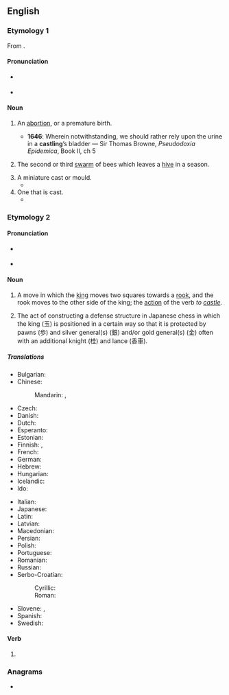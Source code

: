 {{also|Castling}}
==English==

===Etymology 1===
From {{suffix|en|cast|ling}}.

====Pronunciation====
* {{a|UK}} {{IPA|en|/ˈkɑːstlɪŋ/}}
* {{a|US}} {{IPA|en|/ˈkæstlɪŋ/}}

====Noun====
{{en-noun}}

# {{lb|en|obsolete}} An [[abortion]], or a premature birth.
#* '''1646''': Wherein notwithstanding, we should rather rely upon the urine in a '''castling'''’s bladder — Sir Thomas Browne, ''Pseudodoxia Epidemica'', Book II, ch 5
# {{lb|en|obsolete}} The second or third [[swarm]] of bees which leaves a [[hive]] in a season.
# A miniature cast or mould.
#* {{quote-text|en|year=2009|author=Danielle Devon|title=Divinity in Chains - Page 6|passage=From the Celeste's own image was the first '''castling''' molded. A soft, delicate creature of flesh and blood she would call Woman. So that Her '''castlings''' may never feel the loneliness she Herself did suffer, she bestowed woman with a mate [...]}}
# One that is cast.
#* {{quote-text|en|year=1678|author=Claude Saumaise|title=Funus linguae hellenisticae|passage=[...] shift for themselves, and seek out new habitations; such '''castlings''' might in their waudring throughout the South Sea (most of the Oriental Islands being formerly inhabited by by their Off-spring) fall with the coast of Term Primitive Language.}}

===Etymology 2===
{{wikipedia}}
{{wikipedia|Castle (shogi)}}
{{suffix|en|castle|ing}}

====Pronunciation====
* {{a|UK}} {{IPA|en|/ˈkɑːsəlɪŋ/}}
* {{a|US}} {{IPA|en|/ˈkæsəlɪŋ/}}

====Noun====
{{en-noun|-|s}}

# {{lb|en|chess}} A move in which the [[king]] moves two squares towards a [[rook]], and the rook moves to the other side of the king; the [[action]] of the verb ''to [[castle]]''.
# {{lb|en|shogi}} The act of constructing a defense structure in Japanese chess in which the king (玉) is positioned in a certain way so that it is protected by pawns (歩) and silver general(s) (銀) and/or gold general(s) (金) often with an additional knight (桂) and lance (香車).

=====Translations=====
{{trans-top|move in chess}}
* Bulgarian: {{t|bg|рокада|f}}
* Chinese:
*: Mandarin: {{t|cmn|王車易位|sc=Hani}}, {{t|cmn|王车易位|tr=wáng-jū yìwèi|sc=Hani}}
* Czech: {{t|cs|rošáda|f}}
* Danish: {{t|da|rokade|c}}
* Dutch: {{t+|nl|rokade|f}}
* Esperanto: {{t|eo|aroko}}
* Estonian: {{t|et|vangerdus}}
* Finnish: {{t+|fi|linnoitus}}, {{t+|fi|tornitus}}
* French: {{t+|fr|roque|m}}
* German: {{t+|de|Rochade|f}}
* Hebrew: {{t+|he|הצרחה|f}}
* Hungarian: {{t|hu|sáncolás}}
* Icelandic: {{t|is|hrókering|f}}
* Ido: {{t+|io|roquo}}
{{trans-mid}}
* Italian: {{t+|it|arrocco}}
* Japanese: {{t|ja|キャスリング|tr=kyasuringu}}
* Latin: {{t|la|adrochatio|f}}
* Latvian: {{t|lv|rokāde}}
* Macedonian: {{t|mk|рокада|f}}
* Persian: {{t|fa|قلعه بستن|tr=qal'e bastan|sc=fa-Arab}}
* Polish: {{t+|pl|roszada|f}}
* Portuguese: {{t+|pt|roque|m}}
* Romanian: {{t+|ro|rocadă|f}}
* Russian: {{t+|ru|рокиро́вка|f}}
* Serbo-Croatian:
*: Cyrillic: {{t|sh|рокада}}
*: Roman: {{t+|sh|rokada}}
* Slovene: {{t|sl|rošada|f}}, {{t|sl|rokada|f}}
* Spanish: {{t+|es|enroque|m}}
* Swedish: {{t+|sv|rockad}}
{{trans-bottom}}

====Verb====
{{head|en|verb form}}

# {{present participle of|en|castle|nocat=1}}

===Anagrams===
* {{anagrams|en|a=acgilnst|catlings|sclating}}
